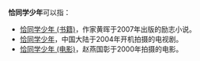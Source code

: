 '''恰同学少年'''可以指：
*[[恰同学少年_(书籍)|恰同学少年 (书籍)]]，作家黄晖于2007年出版的励志小说。
*[[恰同学少年|恰同学少年]]，中国大陆于2004年开机拍摄的电视剧。
*[[恰同学少年_(电影)|恰同学少年 (电影)]]，赵燕国彰于2000年拍摄的电影。

{{disambig|Q|Cat=五字作品消歧义}}